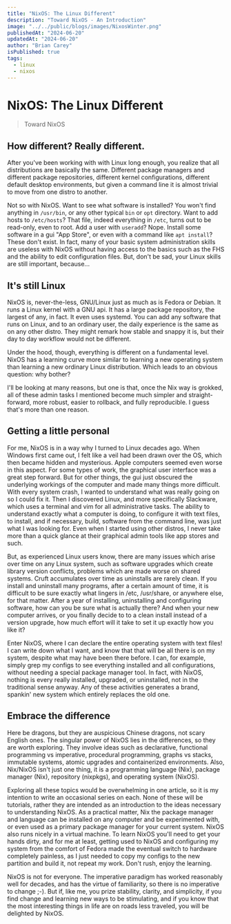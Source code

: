 ```yaml
---
title: "NixOS: The Linux Different"
description: "Toward NixOS - An Introduction"
image: "../../public/blogs/images/NixosWinter.png"
publishedAt: "2024-06-20"
updatedAt: "2024-06-20"
author: "Brian Carey"
isPublished: true
tags:
  - linux
  - nixos
---
```

# NixOS: The Linux Different

> Toward NixOS

## How different? Really different.

After you've been working with with Linux long enough, you realize that all distributions are basically the same. Different package managers and different package repositories, different kernel configurations, different default desktop environments, but given a command line it is almost trivial to move from one distro to another. 

Not so with NixOS. Want to see what software is installed? You won't find anything in `/usr/bin`, or any other typical `bin` or `opt` directory. Want to add hosts to `/etc/hosts`? That file, indeed everything in `/etc`, turns out to be read-only, even to root. Add a user with `useradd`? Nope. Install some software in a gui "App Store", or even with a command like `apt install`? These don't exist. In fact, many of your basic system administration skills are useless with NixOS without having access to the basics such as the FHS and the ability to edit configuration files.  But, don't be sad, your Linux skills are still important, because...

## It's still Linux

NixOS is, never-the-less, GNU/Linux just as much as is Fedora or Debian. It runs a Linux kernel with a GNU api. It has a large package repository, the largest of any, in fact. It even uses systemd. You can add any software that runs on Linux, and to an ordinary user, the daily experience is the same as on any other distro. They might remark how stable and snappy it is, but their day to day workflow would not be different. 

Under the hood, though, everything is different on a fundamental level. NixOS has a learning curve more similar to learning a new operating system than learning a new ordinary Linux distribution. Which leads to an obvious question: why bother?

I'll be looking at many reasons, but one is that, once the Nix way is grokked, all of these admin tasks I mentioned become much simpler and straight-forward, more robust, easier to rollback, and fully reproducible. I guess that's more than one reason.

## Getting a little personal

For me, NixOS is in a way why I turned to Linux decades ago. When Windows first came out, I felt like a veil had been drawn over the OS, which then became hidden and mysterious. Apple computers seemed even worse in this aspect. For some types of work, the graphical user interface was a great step forward. But for other things, the gui just obscured the underlying workings of the computer and made many things more difficult. With every system crash, I wanted to understand what was really going on so I could fix it. Then I discovered Linux, and more specifically Slackware, which uses a terminal and vim for all administrative tasks. The ability to understand exactly what a computer is doing, to configure it with text files, to install, and if necessary, build, software from the command line, was just what I was looking for. Even when I started using other distros, I never take more than a quick glance at their graphical admin tools like app stores and such. 

But, as experienced Linux users know, there are many issues which arise over time on any Linux system, such as software upgrades which create library version conflicts, problems which are made worse on shared systems. Cruft accumulates over time as uninstalls are rarely clean. If you install and uninstall many programs, after a certain amount of time, it is difficult to be sure exactly what lingers in /etc, /usr/share, or anywhere else, for that matter. After a year of installing, uninstalling and configuring software, how can you be sure what is actually there? And when your new computer arrives, or you finally decide to to a clean install instead of a version upgrade, how much effort will it take to set it up exactly how you like it?

Enter NixOS, where I can declare the entire operating system with text files! I can write down what I want, and know that that will be all there is on my system, despite what may have been there before. I can, for example, simply grep my configs to see everything installed and all configurations, without needing a special package manager tool. In fact, with NixOS, nothing is every really installed, upgraded, or uninstalled, not in the traditional sense anyway. Any of these activities generates a brand, spankin' new system which entirely replaces the old one.

## Embrace the difference

Here be dragons, but they are auspicious Chinese dragons, not scary English ones. The singular power of NixOS lies in the differences, so they are worth exploring. They involve ideas such as declarative, functional programming vs imperative, procedural programming, graphs vs stacks, immutable systems, atomic upgrades and containerized environments. Also, Nix/NixOS isn't just one thing, it is a programming language (Nix), package manager (Nix), repository (nixpkgs), and operating system (NixOS).

Exploring all these topics would be overwhelming in one article, so it is my intention to write an occasional series on each. None of these will be tutorials, rather they are intended as an introduction to the ideas necessary to understanding NixOS. As a practical matter, Nix the package manager and language can be installed on any computer and be experimented with, or even used as a primary package manager for your current system. NixOS also runs nicely in a virtual machine. To learn NixOS you'll need to get your hands dirty, and for me at least, getting used to NixOS and configuring my system from the comfort of Fedora made the eventual switch to hardware completely painless, as I just needed to copy my configs to the new partition and build it, not repeat my work. Don't rush, enjoy the learning.

NixOS is not for everyone. The imperative paradigm has worked reasonably well for decades, and has the virtue of familiarity, so there is no imperative to change ;-). But if, like me, you prize stability, clarity, and simplicity, if you find change and learning new ways to be stimulating, and if you know that the most interesting things in life are on roads less traveled, you will be delighted by NixOS.

